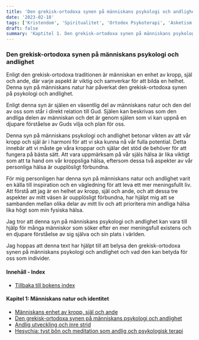 ```yaml
---
title: 'Den grekisk-ortodoxa synen på människans psykologi och andlighet'
date: '2023-02-18'
tags: ['Kristendom', 'Spiritualitet', 'Ortodox Psykoterapi', 'Asketism']
draft: false
summary: 'Kaptitel 1. Den grekisk-ortodoxa synen på människans psykologi och andlighet'
---
```


### Den grekisk-ortodoxa synen på människans psykologi och andlighet

Enligt den grekisk-ortodoxa traditionen är människan en enhet av kropp, själ och ande, där varje aspekt är viktig och samverkar för att bilda en helhet. Denna syn på människans natur har påverkat den grekisk-ortodoxa synen på psykologi och andlighet.

Enligt denna syn är själen en väsentlig del av människans natur och den del av oss som står i direkt relation till Gud. Själen kan beskrivas som den andliga delen av människan och det är genom själen som vi kan uppnå en djupare förståelse av Guds vilja och plan för oss.

Denna syn på människans psykologi och andlighet betonar vikten av att vår kropp och själ är i harmoni för att vi ska kunna nå vår fulla potential. Detta innebär att vi måste ge våra kroppar och själar det stöd de behöver för att fungera på bästa sätt. Att vara uppmärksam på vår själs hälsa är lika viktigt som att ta hand om vår kroppsliga hälsa, eftersom dessa två aspekter av vår personliga hälsa är oupplösligt förbundna.

För mig personligen har denna syn på människans natur och andlighet varit en källa till inspiration och en vägledning för att leva ett mer meningsfullt liv. Att förstå att jag är en helhet av kropp, själ och ande, och att dessa tre aspekter av mitt väsen är oupplösligt förbundna, har hjälpt mig att se sambanden mellan olika delar av mitt liv och att prioritera min andliga hälsa lika högt som min fysiska hälsa.

Jag tror att denna syn på människans psykologi och andlighet kan vara till hjälp för många människor som söker efter en mer meningsfull existens och en djupare förståelse av sig själva och sin plats i världen.

Jag hoppas att denna text har hjälpt till att belysa den grekisk-ortodoxa synen på människans psykologi och andlighet och vad den kan betyda för oss som individer.

#### Innehåll - Index

- [Tillbaka till bokens index](/blog/ortodox-psykoterapi/ortodox-psykoterapi-innehall)

#### Kapitel 1: Människans natur och identitet

- [Människans enhet av kropp, själ och ande](/blog/ortodox-psykoterapi/enhet-kropp-sjal-ande)
- [Den grekisk-ortodoxa synen på människans psykologi och andlighet](/blog/ortodox-psykoterapi/grekisk-ortodox-syn-manniskans-psykologi-andlighet)
- [Andlig utveckling och inre strid](/blog/ortodox-psykoterapi/andlig-utveckling-och-inre-strid)
- [Hesychia: tyst bön och meditation som andlig och psykologisk terapi](/blog/ortodox-psykoterapi/hesychia-tyst-bon-och-meditation-som-andlig-och-psykologisk-terapi)

